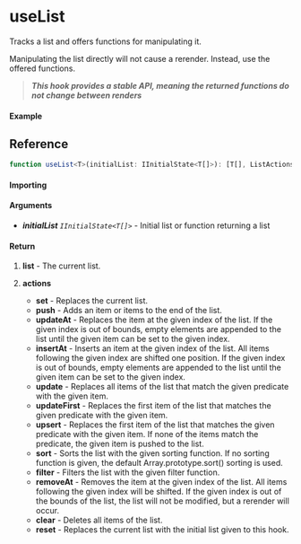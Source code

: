 
<Meta title="State/useList" component={Example} />

# useList

Tracks a list and offers functions for manipulating it.

Manipulating the list directly will not cause a rerender. Instead, use the offered functions.

> **_This hook provides a stable API, meaning the returned functions do not change between renders_**

#### Example

<Canvas>
  <Story story={Example} inline />
</Canvas>

## Reference

```ts
function useList<T>(initialList: IInitialState<T[]>): [T[], ListActions<T>];
```

#### Importing

<ImportPath />

#### Arguments

- _**initialList**_ _`IInitialState<T[]>`_ - Initial list or function returning a list

#### Return

1. **list** - The current list.

2. **actions**

   - **set** - Replaces the current list.
   - **push** - Adds an item or items to the end of the list.
   - **updateAt** - Replaces the item at the given index of the list. If the given index is out of
     bounds, empty elements are appended to the list until the given item can be set to the given index.
   - **insertAt** - Inserts an item at the given index of the list. All items following the given
     index are shifted one position. If the given index is out of bounds, empty elements are appended
     to the list until the given item can be set to the given index.
   - **update** - Replaces all items of the list that match the given predicate with the given item.
   - **updateFirst** - Replaces the first item of the list that matches the given predicate with the
     given item.
   - **upsert** - Replaces the first item of the list that matches the given predicate with the
     given item. If none of the items match the predicate, the given item is pushed to the list.
   - **sort** - Sorts the list with the given sorting function. If no sorting function is given,
     the default Array.prototype.sort() sorting is used.
   - **filter** - Filters the list with the given filter function.
   - **removeAt** - Removes the item at the given index of the list. All items following the given
     index will be shifted. If the given index is out of the bounds of the list, the list will not be
     modified, but a rerender will occur.
   - **clear** - Deletes all items of the list.
   - **reset** - Replaces the current list with the initial list given to this hook.
